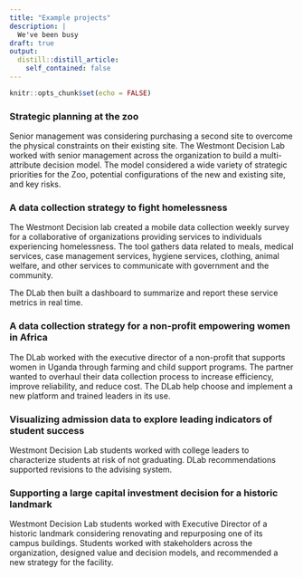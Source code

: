 ```yaml
---
title: "Example projects"
description: |
  We've been busy
draft: true
output:
  distill::distill_article:
    self_contained: false
---
```



```r
knitr::opts_chunk$set(echo = FALSE)
```

### Strategic planning at the zoo

Senior management was considering purchasing a second site to overcome the physical constraints on their existing site. The Westmont Decision Lab worked with senior management across the organization to build a multi-attribute decision model.  The model considered a wide variety of strategic priorities for the Zoo, potential configurations of the new and existing site, and key risks.



### A data collection strategy to fight homelessness

The Westmont Decision lab created a mobile data collection weekly survey for a collaborative of organizations providing services to individuals experiencing homelessness.  The tool gathers data related to meals, medical services, case management services, hygiene services, clothing, animal welfare, and other services to communicate with government and the community.  

The DLab then built a dashboard to summarize and report these service metrics in real time.


### A data collection strategy for a non-profit empowering women in Africa

The DLab worked with the executive director of a non-profit that supports women in Uganda through farming and child support programs.  The partner wanted to overhaul their data collection process to increase efficiency, improve reliability, and reduce cost. The DLab help choose and implement a new platform and trained leaders in its use.


### Visualizing admission data to explore leading indicators of student success

Westmont Decision Lab students worked with college leaders to characterize students at risk of not graduating.  DLab recommendations supported revisions to the advising system.


### Supporting a large capital investment decision for a historic landmark

Westmont Decision Lab students worked with Executive Director of a historic landmark considering renovating and repurposing one of its campus buildings.  Students worked with stakeholders across the organization, designed value and decision models, and recommended a new strategy for the facility.
